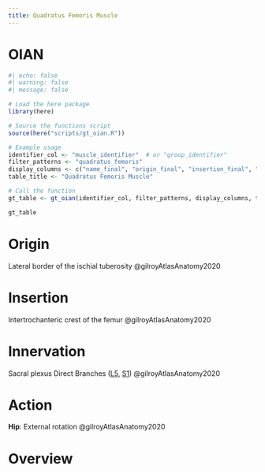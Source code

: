 ```yaml
---
title: Quadratus Femoris Muscle
---
```


# OIAN

```r
#| echo: false
#| warning: false
#| message: false

# Load the here package
library(here)

# Source the functions script
source(here("scripts/gt_oian.R"))

# Example usage
identifier_col <- "muscle_identifier"  # or "group_identifier"
filter_patterns <- "quadratus_femoris"
display_columns <- c("name_final", "origin_final", "insertion_final", "innervation_final", "action_final")
table_title <- "Quadratus Femoris Muscle"

# Call the function
gt_table <- gt_oian(identifier_col, filter_patterns, display_columns, table_title)

gt_table
```

# Origin {#origin}

Lateral border of the ischial tuberosity @gilroyAtlasAnatomy2020

# Insertion {#insertion}

Intertrochanteric crest of the femur @gilroyAtlasAnatomy2020

# Innervation {#innervation}

Sacral plexus Direct Branches ([L5]({{< var ref-nerve-root.l5 >}}), [S1]({{< var ref-nerve-root.s1 >}})) @gilroyAtlasAnatomy2020

# Action {#action}

**Hip**: External rotation @gilroyAtlasAnatomy2020



# Overview